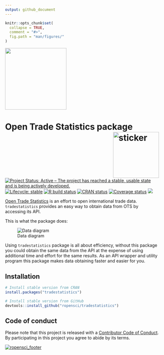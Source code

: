 ```yaml
---
output: github_document
---
```


<!-- README.md is generated from README.Rmd. Please edit that file -->

```r
knitr::opts_chunk$set(
  collapse = TRUE,
  comment = "#>",
  fig.path = "man/figures/"
)
```

<p>
  <a href="https://www.digitalocean.com/">
    <img src="https://opensource.nyc3.cdn.digitaloceanspaces.com/attribution/assets/PoweredByDO/DO_Powered_by_Badge_blue.svg" width="201px">
  </a>
</p>

# Open Trade Statistics package <img src="https://docs.ropensci.org/tradestatistics/reference/figures/hexicon.svg" width=150 align="right" alt="sticker"/>

[![Project Status: Active – The project has reached a stable, usable state and is being actively developed.](https://www.repostatus.org/badges/latest/active.svg)](https://www.repostatus.org/#active)
[![Lifecycle: stable](https://img.shields.io/badge/lifecycle-stable-brightgreen.svg)](https://www.tidyverse.org/lifecycle/#stable)
[![R build status](https://github.com/tradestatistics/tradestatistics/workflows/R-CMD-check/badge.svg)](https://github.com/tradestatistics/tradestatistics/actions?workflow=R-CMD-check)
[![CRAN status](https://www.r-pkg.org/badges/version/tradestatistics)](https://cran.r-project.org/package=tradestatistics)
[![Coverage status](https://codecov.io/gh/ropensci/tradestatistics/branch/master/graph/badge.svg)](https://codecov.io/github/ropensci/tradestatistics?branch=master)
[![](https://badges.ropensci.org/274_status.svg)](https://github.com/ropensci/onboarding/issues/274)

[Open Trade Statistics](https://tradestatistics.io) is an effort to open international trade data. `tradestatistics` provides an easy way to obtain data from OTS by accessing its API.

This is what the package does:

![Data diagram](https://docs.ropensci.org/tradestatistics/data-diagram.svg)

Using `tradestatistics` package is all about efficiency, without this package you could obtain the same data from the API at the expense of using additional time and effort for the same results. As an API wrapper and utility program this package makes data obtaining faster and easier for you.

## Installation

```r
# Install stable version from CRAN
install.packages("tradestatistics")

# Install stable version from GitHub
devtools::install_github("ropensci/tradestatistics")
```

## Code of conduct

Please note that this project is released with a [Contributor Code of Conduct](https://docs.ropensci.org/tradestatistics/CODE_OF_CONDUCT.html).
By participating in this project you agree to abide by its terms.

[![ropensci_footer](https://ropensci.org/public_images/ropensci_footer.png)](https://ropensci.org)
